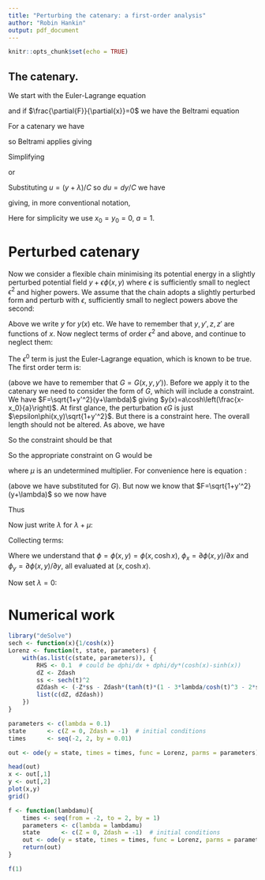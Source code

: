 ```yaml
---
title: "Perturbing the catenary: a first-order analysis"
author: "Robin Hankin"
output: pdf_document
---
```


```r
knitr::opts_chunk$set(echo = TRUE)
```

## The catenary.

\newcommand{\di}[2]{\frac{\partial{#1}}{\partial{#2}}}
\newcommand{\cx}{\cosh{\left(\frac{x-x_0}{a}\right)}}
\newcommand{\sx}{\sinh{\left(\frac{x-x_0}{a}\right)}}
\newcommand{\tx}{\tanh{\left(\frac{x-x_0}{a}\right)}}
\newcommand{\sech}{\operatorname{sech}}

We start with the Euler-Lagrange equation

\begin{equation}
\frac{d}{dx}\di{F}{y'} -\di{F}{y}=0
\end{equation}

and if $\di{F}{x}=0$ we have the Beltrami equation

\begin{equation}
F-y'\di{F}{y'}=C
\end{equation}

For a catenary we have

\begin{equation}
F=\sqrt{1+(y')^2}(y + \lambda)
\end{equation}

so Beltrami applies giving

\begin{equation}
\sqrt{1+y'^2}(y + \lambda)-\frac{y'^2(y'+\lambda)}{\sqrt{1+y'^2}}=C
\end{equation}

Simplifying

\begin{equation}
(y+\lambda)=C\sqrt{1+y'^2}
\end{equation}

or

\begin{equation}
dx=\frac{dy}{\sqrt{\left(\frac{y+\lambda}{C}\right)^2-1}}
\end{equation}

Substituting $u=(y+\lambda)/C$ so $du=dy/C$ we have

\begin{equation}
x=\int\frac{C\,du}{\sqrt{u^2-1}} =
C\operatorname{acosh}\left(\frac{y+\lambda}{C}\right)+K
\end{equation}

giving, in more conventional notation,

\begin{equation}
y = y_0 + a\operatorname{cosh}\left(\frac{x-x_0}{a}\right)
\end{equation}

Here for simplicity we use $x_0=y_0=0$, $a=1$.


# Perturbed catenary


Now we consider a flexible chain minimising its potential energy in a
slightly perturbed potential field $y + \epsilon\phi(x,y)$ where
$\epsilon$ is sufficiently small to neglect $\epsilon^2$ and higher
powers.  We assume that the chain adopts a slightly perturbed form and
perturb with $\epsilon$, sufficiently small to neglect powers above
the second:

\begin{eqnarray}
y  &\longrightarrow&  y(x) + \epsilon z(x)\\
y' &\longrightarrow&  y'(x) + \epsilon z'(x)\\
F  &\longrightarrow&  F + \epsilon G(x,y,y')
\end{eqnarray}


\begin{equation}
\frac{d}{dx}\di{F}{y'}=\di{F}{y}\longrightarrow
\frac{d}{dx}\left[\di{}{y'}\left(F(x,y+\epsilon z,y'+\epsilon z')+\epsilon G(x,y+\epsilon z,y'+\epsilon z')\right)\right] =
\di{}{y}\left[F+\epsilon G(x,y+\epsilon z,y'+\epsilon z')\right]
\end{equation}

Above we write $y$ for $y(x)$ etc.  We have to remember that
$y,y',z,z'$ are functions of $x$.  Now neglect terms of order
$\epsilon^2$ and above, and continue to neglect them:

\begin{equation}
\frac{d}{dx}\left[\di{}{y'}\left(F(x,y+\epsilon z,y'+\epsilon z')+\epsilon G(x,y,y')\right)\right] =
\di{}{y}\left[F+\epsilon G(x,y,y')\right]
\end{equation}

\begin{equation}
\frac{d}{dx}\left[\di{}{y'}\left(
F(x,y,y') + \epsilon z\di{F}{y}+ \epsilon z'\di{F}{y'}
+\epsilon G(x,y,y')\right)\right] =
\di{}{y}\left[F+\epsilon G(x,y,y')\right]
\end{equation}

The $\epsilon^0$ term is just the Euler-Lagrange equation, which is
known to be true.  The first order term is:

\begin{equation}\label{EL1}
\frac{d}{dx}\left[\di{}{y'}\left(
z\di{F}{y} + z'\di{F}{y'} + G\right)\right] =
\di{G}{y}
\end{equation}

(above we have to remember that $G=G(x,y,y')$).  Before we apply it to
the catenary we need to consider the form of $G$, which will include a
constraint.  We have $F=\sqrt{1+y'^2}(y+\lambda)$ giving
$y(x)=a\cosh\left(\frac{x-x_0}{a}\right)$.  At first glance, the
perturbation $\epsilon G$ is just $\epsilon\phi(x,y)\sqrt{1+y'^2}$.
But there is a constraint here.  The overall length should not be
altered.  As above, we have

\begin{eqnarray}
\int_{x=-a}^{x=+a}\sqrt{1+y'^2}dx &\longrightarrow& \int_{x=-a}^{x=+a}\sqrt{1+(y+\epsilon z)'^2}dx\\
&=& \int_{x=-a}^{x=+a}\sqrt{1+y'^2 +2\epsilon y'z'}dx \\
&=& \int_{x=-a}^{x=+a}\left(\sqrt{1+y'^2} + \epsilon\frac{y'z'}{\sqrt{1+y'^2}}\right)dx
\end{eqnarray}


So the constraint should be that 

\begin{equation}
\int_{x=-a}^{x=+a}\frac{y'z'\,dx}{\sqrt{1+y'^2}}=0
\end{equation}

So the appropriate constraint on G would be 

\begin{equation}
G = \phi(x,y)\sqrt{1+y'^2} + \mu z'(x)\frac{y'}{\sqrt{1+y'^2}}
\end{equation}

where $\mu$ is an undetermined multiplier.  For convenience here is
equation \ref{EL1}:

\begin{equation}\nonumber
\frac{d}{dx}\left[\di{}{y'}\left(
z\di{F}{y} + z'\di{F}{y'} + G\right)\right] =
\di{G}{y}
\end{equation}

\begin{eqnarray}
\frac{d}{dx}\left[\di{}{y'}\left(
z\di{F}{y} + z'\di{F}{y'}
+ \underbrace{\phi(x,y)\sqrt{1+y'^2} + \mu z'(x)\frac{y'}{\sqrt{1+y'^2}}}_{G(x,y,y')}
\right)\right] &=& \di{\phi}{y}\sqrt{1+y'^2}
\end{eqnarray}

(above we have substituted for $G$).  But now we know that
$F=\sqrt{1+y'^2}(y+\lambda)$ so we now have

\begin{eqnarray}
\di{F}{y} &=&\sqrt{1+y'^2}=\cosh x\\
\di{F}{y'} &=&
\frac{y'(y+\lambda)}{\sqrt{1+y'^2}}=\tanh x\left(\cosh x+\lambda\right)\\
\frac{\partial^2F}{\partial y\partial y'} &=& \frac{y'}{\sqrt{1+y'^2}}=\tanh x\\
\frac{\partial^2F}{\partial y'\partial y'} &=&
\frac{y+\lambda}{(1+y'^2)^{3/2}} = \frac{\cosh x + \lambda}{\cosh^3 x}
\end{eqnarray}

Thus

\begin{eqnarray}
\frac{d}{dx}\left[
z\tanh x + z'\frac{\cosh x+\lambda}{\cosh^3x}
+ \phi(x,y)\frac{y'}{\sqrt{1+y'^2}}
+ \mu z'(x)\frac{1}{(1+y'^2)^{3/2}}
\right] &=& \di{\phi}{y}\sqrt{1+y'^2}\\
\frac{d}{dx}\left[
z\tanh x + z'\frac{\cosh x+\lambda}{\cosh^3 x}
+ \phi(x,y)\tanh x
+ \frac{\mu z'(x)}{\cosh^3 x}
\right] &=& \di{\phi}{y}\cosh x\nonumber\\
\frac{d}{dx}\left[
z\tanh x + z'(\lambda+\mu)\sech^3x
+z'\sech^2x
+ \phi(x,y)\tanh x
\right] &=& \di{\phi}{y}\cosh x\nonumber
\end{eqnarray}

\begin{equation}
\frac{d}{dx}\left[
z\tanh x + z'(\lambda+\mu)\sech^3(x)
+z'\sech^2x
+ \phi(x,\cosh(x))\tanh(x)
\right] = \di{\phi}{y}\cosh(x)
\end{equation}

Now just write $\lambda$ for $\lambda+\mu$:

\begin{eqnarray}
z'\tanh x + z\sech^2x\nonumber
+
z''\lambda\sech^3x
-z'\cdot 3\lambda\sech^3x\tanh x\\
+
z''\sech^2x
-2z'\cdot\sech^2x\tanh x
+
\phi_x(x,\cosh x) + \sinh x\,\phi_y(x,\cosh x) &=&
\cosh x\,\phi_y(x,\cosh x)
\end{eqnarray}

Collecting terms:

\begin{equation*}
z''\cdot(\lambda\sech^3x+\sech^2x) +
z'\cdot(\tanh x - 3\lambda\sech^3x\tanh x - 2\sech^2 x\tanh x) +
z\cdot(\sech^2x)
=
\phi_x 
+\phi_y(\cosh x-\sinh x)
\nonumber
\end{equation*}

Where we understand that $\phi=\phi(x,y)=\phi(x,\cosh x)$,
$\phi_x=\partial\phi(x,y)/\partial x$ and
$\phi_y=\partial\phi(x,y)/\partial y$, all evaluated at $(x,\cosh x)$.


\begin{equation*}
z''\cdot(\lambda\sech^3x+\sech^2x) +
z'\cdot\tanh x(1 - 3\lambda\sech^3x- 2\sech^2 x) +
z\cdot(\sech^2x)
=
\phi_x 
+\phi_y(\cosh x-\sinh x)
\nonumber
\end{equation*}


Now set $\lambda=0$:

\begin{equation*}
z''\cdot(\sech^2x) +
z'\cdot\tanh x(1 - 2\sech^2 x) +
z\cdot(\sech^2x)
=
\phi_x 
+\phi_y(\cosh x-\sinh x)
\nonumber
\end{equation*}

# Numerical work


```r
library("deSolve") 
sech <- function(x){1/cosh(x)}
Lorenz <- function(t, state, parameters) {
    with(as.list(c(state, parameters)), {
        RHS <- 0.1  # could be dphi/dx + dphi/dy*(cosh(x)-sinh(x))
        dZ <- Zdash
        ss <- sech(t)^2
        dZdash <- (-Z*ss - Zdash*(tanh(t)*(1 - 3*lambda/cosh(t)^3 - 2*ss)) + RHS ) / ( ss + lambda/cosh(t)^3)
        list(c(dZ, dZdash))
    })
}

parameters <- c(lambda = 0.1)
state      <- c(Z = 0, Zdash = -1)  # initial conditions
times      <- seq(-2, 2, by = 0.01)

out <- ode(y = state, times = times, func = Lorenz, parms = parameters)
```

```r
head(out)
x <- out[,1]
y <- out[,2]
plot(x,y)
grid()
```


```r
f <- function(lambdamu){
    times <- seq(from = -2, to = 2, by = 1)
    parameters <- c(lambda = lambdamu)
    state      <- c(Z = 0, Zdash = -1)  # initial conditions
    out <- ode(y = state, times = times, func = Lorenz, parms = parameters)
    return(out)
}

f(1)
```
    
